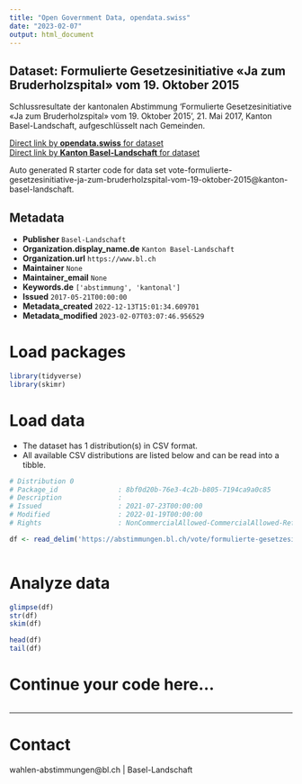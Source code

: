 ```yaml
---
title: "Open Government Data, opendata.swiss"
date: "2023-02-07"
output: html_document
---
```


## Dataset: Formulierte Gesetzesinitiative «Ja zum Bruderholzspital» vom 19. Oktober 2015

Schlussresultate der kantonalen Abstimmung 'Formulierte Gesetzesinitiative «Ja zum Bruderholzspital» vom 19. Oktober 2015', 21. Mai 2017, Kanton Basel-Landschaft, aufgeschlüsselt nach Gemeinden.

[Direct link by **opendata.swiss** for dataset](https://opendata.swiss/de/dataset/formulierte-gesetzesinitiative-ja-zum-bruderholzspital-vom-19-oktober-2015)<br>
[Direct link by **Kanton Basel-Landschaft** for dataset](https://abstimmungen.bl.ch/vote/formulierte-gesetzesinitiative-ja-zum-bruderholzspital-vom-19-oktober-2015/data)

Auto generated R starter code for data set vote-formulierte-gesetzesinitiative-ja-zum-bruderholzspital-vom-19-oktober-2015@kanton-basel-landschaft.

## Metadata

- **Publisher** `Basel-Landschaft`
- **Organization.display_name.de** `Kanton Basel-Landschaft`
- **Organization.url** `https://www.bl.ch`
- **Maintainer** `None`
- **Maintainer_email** `None`
- **Keywords.de** `['abstimmung', 'kantonal']`
- **Issued** `2017-05-21T00:00:00`
- **Metadata_created** `2022-12-13T15:01:34.609701`
- **Metadata_modified** `2023-02-07T03:07:46.956529`


# Load packages

```r

library(tidyverse)
library(skimr)

```

# Load data

-   The dataset has 1 distribution(s) in CSV format.
-   All available CSV distributions are listed below and can be read into a tibble.

```r

# Distribution 0
# Package_id               : 8bf0d20b-76e3-4c2b-b805-7194ca9a0c85
# Description              : 
# Issued                   : 2021-07-23T00:00:00
# Modified                 : 2022-01-19T00:00:00
# Rights                   : NonCommercialAllowed-CommercialAllowed-ReferenceRequired

df <- read_delim('https://abstimmungen.bl.ch/vote/formulierte-gesetzesinitiative-ja-zum-bruderholzspital-vom-19-oktober-2015/data-csv')



```

# Analyze data

```r

glimpse(df)
str(df)
skim(df)

head(df)
tail(df)

```

# Continue your code here...

```r

```

------------------------------------------------------------------------

# Contact

wahlen-abstimmungen@bl.ch | Basel-Landschaft

